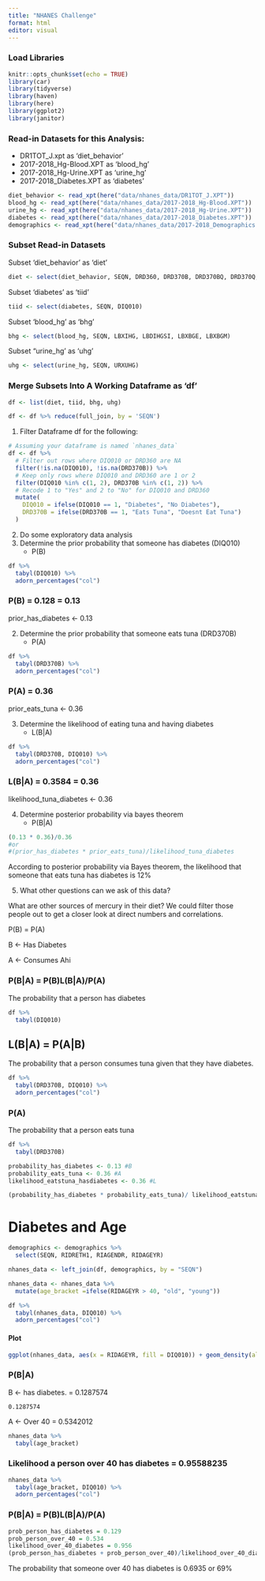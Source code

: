 ```yaml
---
title: "NHANES Challenge"
format: html
editor: visual
---
```


### Load Libraries

```r
knitr::opts_chunk$set(echo = TRUE)
library(car)
library(tidyverse)
library(haven)
library(here)
library(ggplot2)
library(janitor)
```

### Read-in Datasets for this Analysis:

-   DR1TOT_J.xpt as 'diet_behavior'
-   2017-2018_Hg-Blood.XPT as 'blood_hg'
-   2017-2018_Hg-Urine.XPT as 'urine_hg'
-   2017-2018_Diabetes.XPT as 'diabetes'

```r
diet_behavior <- read_xpt(here("data/nhanes_data/DR1TOT_J.XPT"))
blood_hg <- read_xpt(here("data/nhanes_data/2017-2018_Hg-Blood.XPT"))
urine_hg <- read_xpt(here("data/nhanes_data/2017-2018_Hg-Urine.XPT"))
diabetes <- read_xpt(here("data/nhanes_data/2017-2018_Diabetes.XPT"))
demographics <- read_xpt(here("data/nhanes_data/2017-2018_Demographics.XPT"))
```

### Subset Read-in Datasets

Subset 'diet_behavior' as 'diet'

```r
diet <- select(diet_behavior, SEQN, DRD360, DRD370B, DRD370BQ, DRD370Q, DRD370QQ)
```

Subset 'diabetes' as 'tiid'

```r
tiid <- select(diabetes, SEQN, DIQ010)
```

Subset 'blood_hg' as 'bhg'

```r
bhg <- select(blood_hg, SEQN, LBXIHG, LBDIHGSI, LBXBGE, LBXBGM)
```

Subset "urine_hg' as 'uhg'

```r
uhg <- select(urine_hg, SEQN, URXUHG)
```

### Merge Subsets Into A Working Dataframe as 'df'

```r
df <- list(diet, tiid, bhg, uhg)

df <- df %>% reduce(full_join, by = 'SEQN')
```

1.  Filter Dataframe df for the following:

```r
# Assuming your dataframe is named `nhanes_data`
df <- df %>%
  # Filter out rows where DIQ010 or DRD360 are NA
  filter(!is.na(DIQ010), !is.na(DRD370B)) %>%
  # Keep only rows where DIQ010 and DRD360 are 1 or 2
  filter(DIQ010 %in% c(1, 2), DRD370B %in% c(1, 2)) %>%
  # Recode 1 to "Yes" and 2 to "No" for DIQ010 and DRD360
  mutate(
    DIQ010 = ifelse(DIQ010 == 1, "Diabetes", "No Diabetes"),
    DRD370B = ifelse(DRD370B == 1, "Eats Tuna", "Doesnt Eat Tuna")
  )
```

2.  Do some exploratory data analysis
3.  Determine the prior probability that someone has diabetes (DIQ010)
    -   P(B)

```r
df %>% 
  tabyl(DIQ010) %>% 
  adorn_percentages("col")
```

### P(B) = 0.128 = 0.13

prior_has_diabetes \<- 0.13

2.  Determine the prior probability that someone eats tuna (DRD370B)
    -   P(A)

```r
df %>% 
  tabyl(DRD370B) %>% 
  adorn_percentages("col")
```

### P(A) = 0.36

prior_eats_tuna \<- 0.36

3.  Determine the likelihood of eating tuna and having diabetes
    -   L(B\|A)

```r
df %>% 
  tabyl(DRD370B, DIQ010) %>% 
  adorn_percentages("col")
```

### L(B\|A) = 0.3584 = 0.36

likelihood_tuna_diabetes \<- 0.36

4.  Determine posterior probability via bayes theorem
    -   P(B\|A)

```r
(0.13 * 0.36)/0.36
#or
#(prior_has_diabetes * prior_eats_tuna)/likelihood_tuna_diabetes
```

According to posterior probability via Bayes theorem, the likelihood that someone that eats tuna has diabetes is 12%

5.  What other questions can we ask of this data?

What are other sources of mercury in their diet? We could filter those people out to get a closer look at direct numbers and correlations.

P(B) = P(A)

B \<- Has Diabetes

A \<- Consumes Ahi

### P(B\|A) = P(B)L(B\|A)/P(A)

The probability that a person has diabetes

```r
df %>%
  tabyl(DIQ010)
```

## L(B\|A) = P(A\|B)

The probability that a person consumes tuna given that they have diabetes.

```r
df %>%
  tabyl(DRD370B, DIQ010) %>%
  adorn_percentages("col")
```

### P(A)

The probability that a person eats tuna

```r
df %>%
  tabyl(DRD370B)
```

```r
probability_has_diabetes <- 0.13 #B
probability_eats_tuna <- 0.36 #A
likelihood_eatstuna_hasdiabetes <- 0.36 #L

(probability_has_diabetes * probability_eats_tuna)/ likelihood_eatstuna_hasdiabetes
```

# Diabetes and Age

```r
demographics <- demographics %>%
  select(SEQN, RIDRETH1, RIAGENDR, RIDAGEYR)
```

```r
nhanes_data <- left_join(df, demographics, by = "SEQN")
```

```r
nhanes_data <- nhanes_data %>%
  mutate(age_bracket =ifelse(RIDAGEYR > 40, "old", "young"))
```

```r
df %>%
  tabyl(nhanes_data, DIQ010) %>%
  adorn_percentages("col")
```

#### Plot

```r
ggplot(nhanes_data, aes(x = RIDAGEYR, fill = DIQ010)) + geom_density(alpha = 0.6)
```

### P(B\|A)

B \<- has diabetes. = 0.1287574

```         
0.1287574
```

A \<- Over 40 = 0.5342012

```r
nhanes_data %>%
  tabyl(age_bracket)
```

### Likelihood a person over 40 has diabetes = 0.95588235

```r
nhanes_data %>%
  tabyl(age_bracket, DIQ010) %>%
  adorn_percentages("col")
```

### P(B\|A) = P(B)L(B\|A)/P(A)

```r
prob_person_has_diabetes = 0.129
prob_person_over_40 = 0.534
likelihood_over_40_diabetes = 0.956
(prob_person_has_diabetes + prob_person_over_40)/likelihood_over_40_diabetes
```

The probability that someone over 40 has diabetes is 0.6935 or 69%
